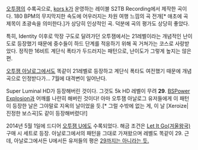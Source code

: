 [[오투잼]]의 수록곡으로, [[kors k]]가 운영하는 레이블 S2TB Recording에서 제작한 곡이다. 180 BPM의 무지막지한 속도에 어우러지는 차원 여행 느낌의 곡 전개[* 애초에 곡 제목이 초광속을 의미한다.]가 상당히 인상적인 곡. 덕분에 곡의 평가도 상당히 좋았다.

특히, Identity 이후로 막장 구도로 달려가던 오투잼에서는 21레벨이라는 개념적인 난이도로 등장했기 때문에 중수들이 하드 단계를 적응하기 위해 꼭 거쳐가는 코스로 사랑받았다. 정직한 16비트 계단식 폭타가 두드러지는 패턴으로, 난이도가 그렇게 높지는 않은 편.

[[오투잼 아날로그]]에서도 똑같이 21레벨로 등장하고 계단식 폭타도 여전했기 때문에 개념곡으로 인정받다가... 7월에 대격변이 일어난다.

Super Luminal HD가 등장해버린 것이다. 그것도 5k HD 레벨이 무려 '''29'''. [[BSPower Explosion]]과 어깨를 나란히 해버린 것이다! 아마 오투잼 아날로그 유저들에게 이 패턴이 등장한 날은 그야말로 지옥의 날이었을 듯.[* 그럴 수밖에 없는 게, 이 날 [Xeroize|진정한 보스곡]도 같이 등장해버렸다!]

2014년 5월 1일에 드디어 [[오투잼 U]]에도 수록되었다. 해금 조건은 [[Let It Go(겨울왕국)]] 구매 시 세트로 등장. 아날로그에서의 패턴을 그대로 가져왔으며 레벨도 똑같이 29. 근데, 아날로그에서든 U에서든 유저들의 평은 [[물렙곡|29까지는 아니라는 듯.]]

